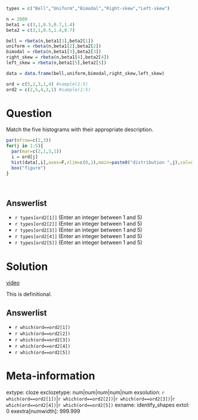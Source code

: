 ```r
types = c("Bell","Uniform","Bimodal","Right-skew","Left-skew")

n = 2000
beta1 = c(3,1,0.5,0.7,1.4)
beta2 = c(3,1,0.5,1.4,0.7)

bell = rbeta(n,beta1[1],beta2[1])
uniform = rbeta(n,beta1[2],beta2[2])
bimodal = rbeta(n,beta1[3],beta2[3])
right_skew = rbeta(n,beta1[4],beta2[4])
left_skew = rbeta(n,beta1[5],beta2[5])

data = data.frame(bell,uniform,bimodal,right_skew,left_skew)

ord = c(5,2,3,1,4) #sample(1:5)
ord2 = c(2,5,4,3,1) #sample(1:5)
```


Question
========

Match the five histograms with their appropriate description.

```r
par(mfrow=c(2,3))
for(j in 1:5){
  par(mar=c(2,1,3,1))
  i = ord[j]
  hist(data[,i],axes=F,xlim=c(0,1),main=paste0("distribution ",j),col=rgb(0.9,0.7,0.7))
  box("figure")
}
```
\

Answerlist
--------
* `r types[ord2[1]]` (Enter an integer between 1 and 5)
* `r types[ord2[2]]` (Enter an integer between 1 and 5)
* `r types[ord2[3]]` (Enter an integer between 1 and 5)
* `r types[ord2[4]]` (Enter an integer between 1 and 5)
* `r types[ord2[5]]` (Enter an integer between 1 and 5)



Solution
========

[video](https://vimeo.com/531905117){target="_blank"}

This is definitional.


Answerlist
--------
* `r which(ord==ord2[1])`
* `r which(ord==ord2[2])`
* `r which(ord==ord2[3])`
* `r which(ord==ord2[4])`
* `r which(ord==ord2[5])`



Meta-information
================
extype: cloze
exclozetype: num|num|num|num|num
exsolution: `r which(ord==ord2[1])`|`r which(ord==ord2[2])`|`r which(ord==ord2[3])`|`r which(ord==ord2[4])`|`r which(ord==ord2[5])`
exname: identify_shapes
extol: 0
exextra[numwidth]: 999.999
